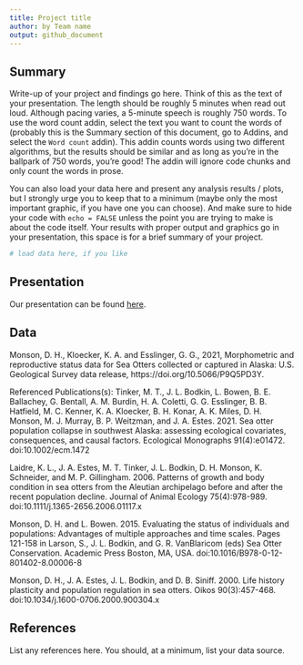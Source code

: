 ---
title: Project title
author: by Team name
output: github_document
---

## Summary

Write-up of your project and findings go here. 
Think of this as the text of your presentation. 
The length should be roughly 5 minutes when read out loud.
Although pacing varies, a 5-minute speech is roughly 750 words. 
To use the word count addin, select the text you want to count the words of (probably this is the 
Summary section of this document, go to Addins, and select the `Word count` addin).
This addin counts words using two different algorithms, but the results should be similar and as long as you're in the ballpark of 750 words, you're good! 
The addin will ignore code chunks and only count the words in prose.

You can also load your data here and present any analysis results / plots, but I strongly urge you to keep that to a minimum (maybe only the most important graphic, if you have one you can choose). 
And make sure to hide your code with  `echo = FALSE` unless the point you are trying to make is about the code itself.
Your results with proper output and graphics go in your presentation, this space is for a brief summary of your project.

```{r load-data, echo = FALSE}
# load data here, if you like
```

## Presentation

Our presentation can be found [here](presentation/presentation.html).

## Data 

Monson, D. H., Kloecker, K. A. and Esslinger, G. G., 2021, Morphometric and reproductive status data for Sea Otters collected or captured in Alaska: U.S. Geological Survey data release, https://doi.org/10.5066/P9Q5PD3Y.

Referenced Publications(s): 
Tinker, M. T., J. L. Bodkin, L. Bowen, B. E. Ballachey, G. Bentall, A. M. Burdin, H. A. Coletti, G. G. Esslinger, B. B. Hatfield, M. C. Kenner, K. A. Kloecker, B. H. Konar, A. K. Miles, D. H. Monson, M. J. Murray, B. P. Weitzman, and J. A. Estes. 2021. Sea otter population collapse in southwest Alaska: assessing ecological covariates, consequences, and causal factors. Ecological Monographs 91(4):e01472. doi:10.1002/ecm.1472

Laidre, K. L., J. A. Estes, M. T. Tinker, J. L. Bodkin, D. H. Monson, K. Schneider, and M. P. Gillingham. 2006. Patterns of growth and body condition in sea otters from the Aleutian archipelago before and after the recent population decline. Journal of Animal Ecology 75(4):978-989. doi:10.1111/j.1365-2656.2006.01117.x

Monson, D. H. and L. Bowen. 2015. Evaluating the status of individuals and populations: Advantages of multiple approaches and time scales. Pages 121-158 in Larson, S., J. L. Bodkin, and G. R. VanBlaricom (eds) Sea Otter Conservation. Academic Press Boston, MA, USA. doi:10.1016/B978-0-12-801402-8.00006-8

Monson, D. H., J. A. Estes, J. L. Bodkin, and D. B. Siniff. 2000. Life history plasticity and population regulation in sea otters. Oikos 90(3):457-468. doi:10.1034/j.1600-0706.2000.900304.x

## References

List any references here. You should, at a minimum, list your data source.

